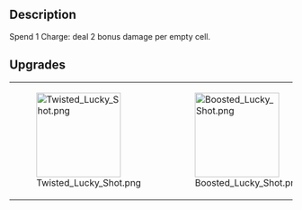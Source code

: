 {{Card
|rarity = Uncommon
|decktype = Battle
|cardtype = 
|character = Rook
|keywords = [[Charge]]
|upgradeable = Yes
|expreq = 
|upgrade1 = Twisted Lucky Shot
|upgrade2 = Boosted Lucky Shot
}}
{{Quote|'Right between the eyes! And they were on the move! I tell you, one in a million!'}}

==Description==
Spend 1 Charge: deal 2 bonus damage per empty cell.

==Upgrades==
{| class="wikitable" style="text-align:center"
|-
|[[File:Twisted Lucky Shot.png|150px]]
|[[File:Boosted Lucky Shot.png|150px]]
|}